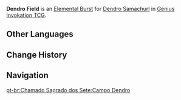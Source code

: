 {{Genius Invokation TCG Skill Infobox
|image      = Dendro Field Character Card Skill.png
|type       = Elemental Burst
|character  = Dendro Samachurl
|element    = Dendro
|matching   = 3
|energy     = 2
|effect     = Deals 5 {{Color|Dendro DMG}}.
|order      = 3
}}
'''Dendro Field''' is an [[Character Card Elemental Burst|Elemental Burst]] for [[Dendro Samachurl (Character Card)|Dendro Samachurl]] in [[Genius Invokation TCG]].

==Other Languages==
{{Other Languages
|en      = Dendro Field
|zhs     = 草之域
|zhs_rm  = Cǎo zhī Yù
|zht     = 草之域
|zht_rm  = Cǎo zhī Yù
|zh_tl   = {{lex|Dendro|zh}} Field
|ja      = 草の領域
|ja_rm   = Kusa no Ryouiki
|ja_tl   = {{lex|Dendro|ja}} Field
|ko      = 풀의 영역
|ko_rm   = Pul-ui Yeongyeok
|ko_tl   = Grass Area
|es      = Dendroárea
|es_tl   = Dendro Area
|fr      = Champ Dendro
|fr_tl   = Dendro Field
|ru      = Область Дендро
|ru_tl   = Dendro Field
|th      = Dendro Field
|vi      = Khu Vực Thảo
|vi_tl   = 
|de      = Grasfeld
|de_tl   = Grass Field
|id      = Dendro Field
|pt      = Campo Dendro
|pt_tl   = 
|tr      = Doğa Alanı
|tr_tl   = 
|it      = Campo di Dendro
|it_tl   = Dendro Field
}}

==Change History==
{{Change History|3.3}}

==Navigation==
{{Genius Invokation TCG Skill Navbox|Dendro Samachurl}}
[[pt-br:Chamado Sagrado dos Sete:Campo Dendro]]